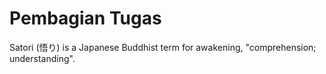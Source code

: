 # Pembagian Tugas

Satori (悟り) is a Japanese Buddhist term for awakening, "comprehension; understanding".

